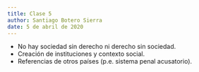 ```yaml
---
title: Clase 5
author: Santiago Botero Sierra
date: 5 de abril de 2020
---
```


+ No hay sociedad sin derecho ni derecho sin sociedad.
+ Creación de instituciones y contexto social.
+ Referencias de otros países (p.e. sistema penal acusatorio).
